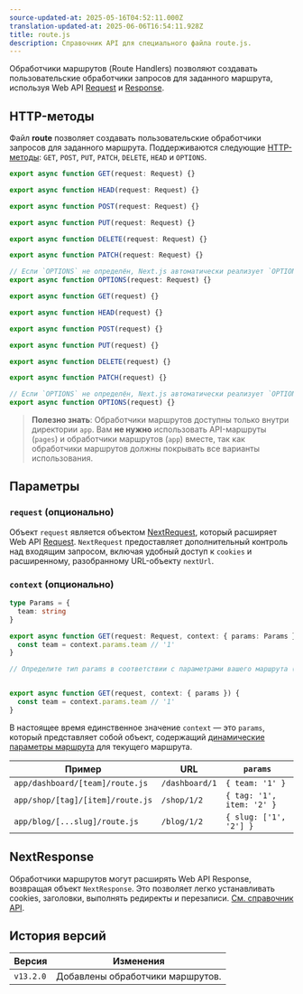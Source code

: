 ```yaml
---
source-updated-at: 2025-05-16T04:52:11.000Z
translation-updated-at: 2025-06-06T16:54:11.928Z
title: route.js
description: Справочник API для специального файла route.js.
---
```


Обработчики маршрутов (Route Handlers) позволяют создавать пользовательские обработчики запросов для заданного маршрута, используя Web API [Request](https://developer.mozilla.org/docs/Web/API/Request) и [Response](https://developer.mozilla.org/docs/Web/API/Response).

## HTTP-методы

Файл **route** позволяет создавать пользовательские обработчики запросов для заданного маршрута. Поддерживаются следующие [HTTP-методы](https://developer.mozilla.org/docs/Web/HTTP/Methods): `GET`, `POST`, `PUT`, `PATCH`, `DELETE`, `HEAD` и `OPTIONS`.

```ts filename="route.ts" switcher
export async function GET(request: Request) {}

export async function HEAD(request: Request) {}

export async function POST(request: Request) {}

export async function PUT(request: Request) {}

export async function DELETE(request: Request) {}

export async function PATCH(request: Request) {}

// Если `OPTIONS` не определён, Next.js автоматически реализует `OPTIONS` и установит соответствующий заголовок `Allow` в Response, основываясь на других методах, определённых в обработчике маршрута.
export async function OPTIONS(request: Request) {}
```

```js filename="route.js" switcher
export async function GET(request) {}

export async function HEAD(request) {}

export async function POST(request) {}

export async function PUT(request) {}

export async function DELETE(request) {}

export async function PATCH(request) {}

// Если `OPTIONS` не определён, Next.js автоматически реализует `OPTIONS` и установит соответствующий заголовок `Allow` в Response, основываясь на других методах, определённых в обработчике маршрута.
export async function OPTIONS(request) {}
```

> **Полезно знать**: Обработчики маршрутов доступны только внутри директории `app`. Вам **не нужно** использовать API-маршруты (`pages`) и обработчики маршрутов (`app`) вместе, так как обработчики маршрутов должны покрывать все варианты использования.

## Параметры

### `request` (опционально)

Объект `request` является объектом [NextRequest](/docs/app/api-reference/functions/next-request), который расширяет Web API [Request](https://developer.mozilla.org/docs/Web/API/Request). `NextRequest` предоставляет дополнительный контроль над входящим запросом, включая удобный доступ к `cookies` и расширенному, разобранному URL-объекту `nextUrl`.

### `context` (опционально)

```ts filename="app/dashboard/[team]/route.ts" switcher
type Params = {
  team: string
}

export async function GET(request: Request, context: { params: Params }) {
  const team = context.params.team // '1'
}

// Определите тип params в соответствии с параметрами вашего маршрута (см. таблицу ниже)
```

```js filename="app/dashboard/[team]/route.js" switcher

export async function GET(request, context: { params }) {
  const team = context.params.team // '1'
}

```

В настоящее время единственное значение `context` — это `params`, который представляет собой объект, содержащий [динамические параметры маршрута](/docs/app/building-your-application/routing/dynamic-routes) для текущего маршрута.

| Пример                          | URL            | `params`                  |
| -------------------------------- | -------------- | ------------------------- |
| `app/dashboard/[team]/route.js`  | `/dashboard/1` | `{ team: '1' }`           |
| `app/shop/[tag]/[item]/route.js` | `/shop/1/2`    | `{ tag: '1', item: '2' }` |
| `app/blog/[...slug]/route.js`    | `/blog/1/2`    | `{ slug: ['1', '2'] }`    |

## NextResponse

Обработчики маршрутов могут расширять Web API Response, возвращая объект `NextResponse`. Это позволяет легко устанавливать cookies, заголовки, выполнять редиректы и перезаписи. [См. справочник API](/docs/app/api-reference/functions/next-response).

## История версий

| Версия    | Изменения                        |
| --------- | ------------------------------ |
| `v13.2.0` | Добавлены обработчики маршрутов. |